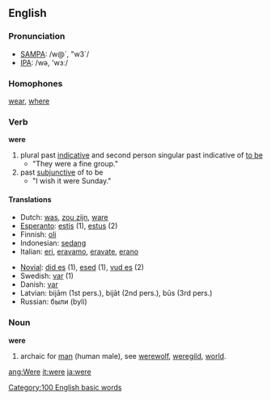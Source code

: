 {{wikipedia}}
==English==

{{rank|she|they|my|35|were|are|their|one}}

===Pronunciation===
*[[w:SAMPA|SAMPA]]: /w@`, "w3`/
*[[w:IPA|IPA]]: /wə, 'wɜː/

===Homophones===
[[wear]], [[where]]

===Verb===
'''were''' 
# plural past [[Indicative_mood|indicative]] and second person singular past indicative of [[be|to be]]
#* "They were a fine group."
# past [[w:Subjunctive_mood|subjunctive]] of to be
#* "I wish it were Sunday."

====Translations====
{{top}}
*Dutch: [[was]], [[zou zijn]], [[ware]]
*[[Esperanto]]: [[estis]] (1), [[estus]] (2)
*Finnish: [[oli]]
*Indonesian: [[sedang]]
*Italian: [[eri]], [[eravamo]], [[eravate]], [[erano]]
{{mid}}
*[[Novial]]: [[did es]] (1), [[esed]] (1), [[vud es]] (2)
*Swedish: [[var]] (1)
*Danish: [[var]]
*Latvian: bijām (1st pers.), bijāt (2nd pers.), būs (3rd pers.)
*Russian: были (byli)
{{bottom}}

===Noun===
'''were''' 
# archaic for [[man]] (human male), see [[werewolf]], [[weregild]], [[world]].

[[Category:100 English basic words]]

[[ang:Were]]
[[it:were]]
[[ja:were]]